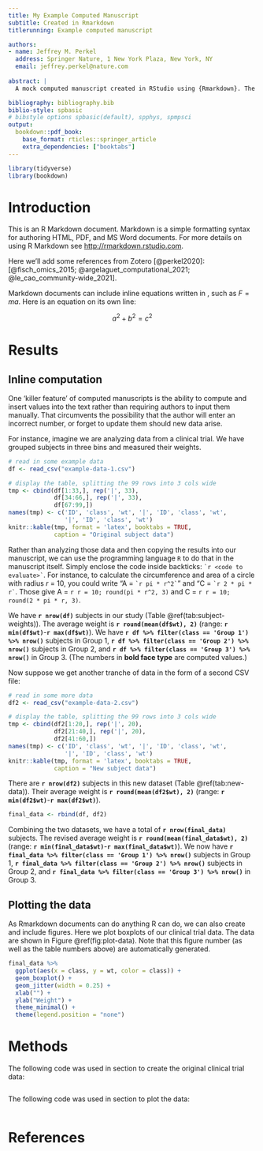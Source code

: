 ```yaml
---
title: My Example Computed Manuscript
subtitle: Created in Rmarkdown
titlerunning: Example computed manuscript

authors: 
- name: Jeffrey M. Perkel
  address: Springer Nature, 1 New York Plaza, New York, NY
  email: jeffrey.perkel@nature.com
  
abstract: |
  A mock computed manuscript created in RStudio using {Rmarkdown}. The {Bookdown} and {Rticles} packages were used to output the text in Springer Nature's desired manuscript format. 

bibliography: bibliography.bib
biblio-style: spbasic
# bibstyle options spbasic(default), spphys, spmpsci
output: 
  bookdown::pdf_book:
    base_format: rticles::springer_article
    extra_dependencies: ["booktabs"]
---
```


```r
library(tidyverse)
library(bookdown)
```

# Introduction {#intro}

This is an R Markdown document. Markdown is a simple formatting syntax for authoring HTML, PDF, and MS Word documents. For more details on using R Markdown see <http://rmarkdown.rstudio.com>.

Here we'll add some references from Zotero [@perkel2020]: [@fisch_omics_2015; @argelaguet_computational_2021; @le_cao_community-wide_2021].

Markdown documents can include inline equations written in \LaTeX, such as $F = ma$. Here is an equation on its own line:

$$a^2 + b^2 = c^2$$

# Results {#results}

## Inline computation {#sec:1}

One 'killer feature' of computed manuscripts is the ability to compute and insert values into the text rather than requiring authors to input them manually. That circumvents the possibility that the author will enter an incorrect number, or forget to update them should new data arise. 

For instance, imagine we are analyzing data from a clinical trial. We have grouped subjects in three bins and measured their weights. 

```r
# read in some example data
df <- read_csv("example-data-1.csv")

# display the table, splitting the 99 rows into 3 cols wide
tmp <- cbind(df[1:33,], rep('|', 33), 
             df[34:66,], rep('|', 33), 
             df[67:99,])
names(tmp) <- c('ID', 'class', 'wt', '|', 'ID', 'class', 'wt', 
                '|', 'ID', 'class', 'wt')
knitr::kable(tmp, format = 'latex', booktabs = TRUE, 
             caption = "Original subject data")
```

Rather than analyzing those data and then copying the results into our manuscript, we can use the programming language `R` to do that in the manuscript itself. Simply enclose the code inside backticks: `` `r
<code to evaluate>` ``. For instance, to calculate the circumference and area of a circle with radius _r_ = 10, you could write "A = `` `r
pi * r^2` ``" and  "C = `` `r
2 * pi * r` ``. Those give A = `r r = 10; round(pi * r^2, 3)` and C = `r r = 10; round(2 * pi * r, 3)`. 

We have **`r nrow(df)`** subjects in our study (Table \@ref(tab:subject-weights)). The average weight is **`r round(mean(df$wt), 2)`** (range: **`r min(df$wt)`**-**`r max(df$wt)`**). We have **`r df %>% filter(class == 'Group 1') %>% nrow()`** subjects in Group 1, **`r df %>% filter(class == 'Group 2') %>% nrow()`** subjects in Group 2, and **`r df %>% filter(class == 'Group 3') %>% nrow()`** in Group 3. (The numbers in **bold face type** are computed values.)

Now suppose we get another tranche of data in the form of a second CSV file:

```r
# read in some more data
df2 <- read_csv("example-data-2.csv")

# display the table, splitting the 99 rows into 3 cols wide
tmp <- cbind(df2[1:20,], rep('|', 20), 
             df2[21:40,], rep('|', 20), 
             df2[41:60,])
names(tmp) <- c('ID', 'class', 'wt', '|', 'ID', 'class', 'wt', 
                '|', 'ID', 'class', 'wt')
knitr::kable(tmp, format = 'latex', booktabs = TRUE, 
             caption = "New subject data")
```

There are **`r nrow(df2)`** subjects in this new dataset (Table \@ref(tab:new-data)). Their average weight is **`r round(mean(df2$wt), 2)`** (range: **`r min(df2$wt)`**-**`r max(df2$wt)`**). 

```r
final_data <- rbind(df, df2)
```

Combining the two datasets, we have a total of **`r nrow(final_data)`** subjects. The revised average weight is **`r round(mean(final_data$wt), 2)`** (range: **`r min(final_data$wt)`**-**`r max(final_data$wt)`**). We now have **`r final_data %>% filter(class == 'Group 1') %>% nrow()`** subjects in Group 1, **`r final_data %>% filter(class == 'Group 2') %>% nrow()`** subjects in Group 2, and **`r final_data %>% filter(class == 'Group 3') %>% nrow()`** in Group 3.

## Plotting the data {#sec:2}

As Rmarkdown documents can do anything R can do, we can also create and include figures. Here we plot boxplots of our clinical trial data. The data are shown in Figure \@ref(fig:plot-data). Note that this figure number (as well as the table numbers above) are automatically generated. 

```r
final_data %>% 
  ggplot(aes(x = class, y = wt, color = class)) +
  geom_boxplot() +
  geom_jitter(width = 0.25) + 
  xlab("") +
  ylab("Weight") + 
  theme_minimal() +
  theme(legend.position = "none")

```

# Methods{#methods}

The following code was used in section \ref{sec:1} to create the original clinical trial data:

```r
```

The following code was used in section \ref{sec:2} to plot the data:

```r
```

# References
